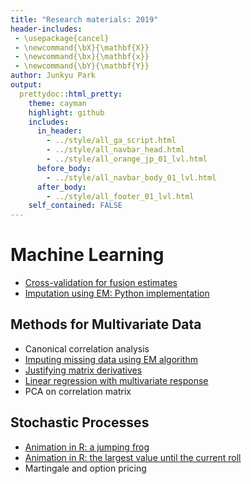 ```yaml
---
title: "Research materials: 2019"
header-includes:
 - \usepackage{cancel}
 - \newcommand{\bX}{\mathbf{X}}
 - \newcommand{\bx}{\mathbf{x}}
 - \newcommand{\bY}{\mathbf{Y}}
author: Junkyu Park
output: 
  prettydoc::html_pretty:
    theme: cayman
    highlight: github
    includes:
      in_header: 
        - ../style/all_ga_script.html
        - ../style/all_navbar_head.html
        - ../style/all_orange_jp_01_lvl.html
      before_body:
        - ../style/all_navbar_body_01_lvl.html
      after_body:
        - ../style/all_footer_01_lvl.html
    self_contained: FALSE
---
```



# Machine Learning

* [Cross-validation for fusion estimates](2019/cross_validation_fs.html)
* [Imputation using EM: Python implementation](2019/em_imputation_python.html)


## Methods for Multivariate Data


* Canonical correlation analysis
* [Imputing missing data using EM algorithm](2019/em_imputation.html)
* [Justifying matrix derivatives](2019/matrix_derivatives.html)
* [Linear regression with multivariate response](2019/multivariate_response.html)
* PCA on correlation matrix


## Stochastic Processes

* [Animation in R: a jumping frog](2019/frog.html)
* [Animation in R: the largest value until the current roll](2019/largest_roll.html)
* Martingale and option pricing



